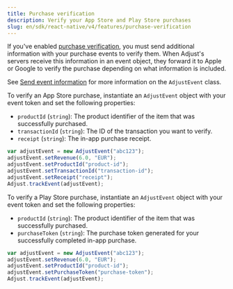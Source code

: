 ```yaml
---
title: Purchase verification
description: Verify your App Store and Play Store purchases
slug: en/sdk/react-native/v4/features/purchase-verification
---
```


If you've enabled [purchase verification](https://help.adjust.com/en/article/purchase-verification), you must send additional information with your purchase events to verify them. When Adjust's servers receive this information in an event object, they forward it to Apple or Google to verify the purchase depending on what information is included.

<Callout type="seealso">

See [Send event information](/en/sdk/react-native/features/events) for more information on the `AdjustEvent` class.

</Callout>

<Tabs>
<Tab title="App Store" icon="StoreAppStore" sync="appstore">

To verify an App Store purchase, instantiate an `AdjustEvent` object with your event token and set the following properties:

-  `productId` (`string`): The product identifier of the item that was successfully purchased.
-  `transactionId` (`string`): The ID of the transaction you want to verify.
-  `receipt` (`string`): The in-app purchase receipt.

```js
var adjustEvent = new AdjustEvent("abc123");
adjustEvent.setRevenue(6.0, "EUR");
adjustEvent.setProductId("product-id");
adjustEvent.setTransactionId("transaction-id");
adjustEvent.setReceipt("receipt");
Adjust.trackEvent(adjustEvent);
```

</Tab>
<Tab title="Play Store" icon="PlatformGooglePlay" sync="playstore">

To verify a Play Store purchase, instantiate an `AdjustEvent` object with your event token and set the following properties:

-  `productId` (`string`): The product identifier of the item that was successfully purchased.
-  `purchaseToken` (`string`): The purchase token generated for your successfully completed in-app purchase.

```js
var adjustEvent = new AdjustEvent("abc123");
adjustEvent.setRevenue(6.0, "EUR");
adjustEvent.setProductId("product-id");
adjustEvent.setPurchaseToken("purchase-token");
Adjust.trackEvent(adjustEvent);
```

</Tab>
</Tabs>
